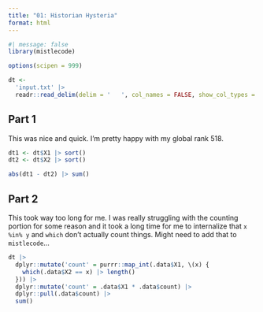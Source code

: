```yaml
---
title: "01: Historian Hysteria"
format: html
---
```


```r
#| message: false
library(mistlecode)

options(scipen = 999)
```

```r
dt <- 
  'input.txt' |>
  readr::read_delim(delim = '   ', col_names = FALSE, show_col_types = FALSE)
```

## Part 1

This was nice and quick. I'm pretty happy with my global rank 518.

```r
dt1 <- dt$X1 |> sort()
dt2 <- dt$X2 |> sort()

abs(dt1 - dt2) |> sum()
```

## Part 2

This took way too long for me. I was really struggling with the counting portion for some reason and it took a long time for me to internalize that `x %in% y` and `which` don't actually count things. Might need to add that to `mistlecode`...

```r
dt |>
  dplyr::mutate('count' = purrr::map_int(.data$X1, \(x) {
    which(.data$X2 == x) |> length()
  })) |>
  dplyr::mutate('count' = .data$X1 * .data$count) |>
  dplyr::pull(.data$count) |>
  sum()
```
